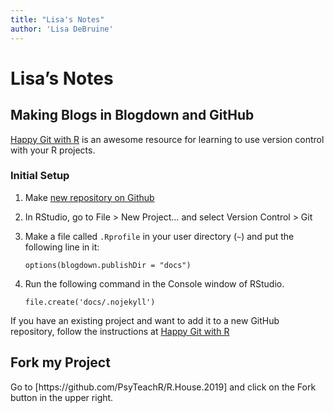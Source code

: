 ```yaml
---
title: "Lisa's Notes"
author: 'Lisa DeBruine'
---
```


# Lisa's Notes

## Making Blogs in Blogdown and GitHub

[Happy Git with R](https://happygitwithr.com) is an awesome resource for learning to use version control with your R projects.

### Initial Setup

1. Make [new repository on Github](https://github.com/new)

2. In RStudio, go to File > New Project... and select Version Control > Git

3. Make a file called `.Rprofile` in your user directory (`~`) and put the following line in it:

    ```
    options(blogdown.publishDir = "docs")
    ```
4. Run the following command in the Console window of RStudio.

    ```
    file.create('docs/.nojekyll')
    ```

If you have an existing project and want to add it to a new GitHub repository, follow the instructions at [Happy Git with R](https://happygitwithr.com/existing-github-first.html)

## Fork my Project

Go to [https://github.com/PsyTeachR/R.House.2019] and click on the Fork button in the upper right.


